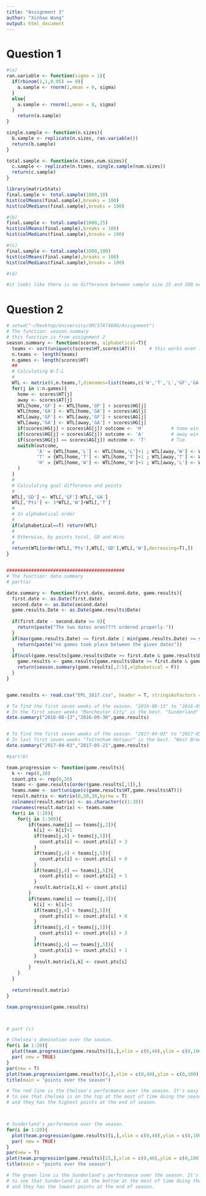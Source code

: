 ```yaml
---
title: "Assignment 3"
author: "Xinhao Wang"
output: html_document
---
```



# Question 1
```r
#(a)
ran.variable <- function(sigma = 1){
  if(rbinom(1,1,0.05) == 0){
    a.sample <- rnorm(1,mean = 0, sigma)
  }
  else{
    a.sample <- rnorm(1,mean = 8, sigma)
  }
    return(a.sample)
}

single.sample <- function(n.sizes){
  b.sample <- replicate(n.sizes, ran.variable())
  return(b.sample)
}

total.sample <- function(n.times,num.sizes){
  c.sample <- replicate(n.times, single.sample(num.sizes))
  return(c.sample)
}

library(matrixStats)
final.sample <- total.sample(1000,10)
hist(colMeans(final.sample),breaks = 100)
hist(colMedians(final.sample),breaks = 100)
```

```r
#(b)
final.sample <- total.sample(1000,25)
hist(colMeans(final.sample),breaks = 100)
hist(colMedians(final.sample),breaks = 100)
```


```r
#(c)
final.sample <- total.sample(1000,100)
hist(colMeans(final.sample),breaks = 100)
hist(colMedians(final.sample),breaks = 100)
```

```r
#(d)

#it looks like there is no difference between sample size 25 and 100 or others when the sample times is same as 1000.
```







# Question 2
```r
# setwd("~/Desktop/University/UM/STAT4600/Assignment")
# The function: season.summary
# this function is from assignment 2
season.summary <- function(scores, alphabetical=T){
  teams <- sort(unique(c(scores$HT,scores$AT)))		# this works even if a team has only home/away games
  n.teams <- length(teams)
  n.games <- length(scores$HT)
  ##
  # Calculating W-T-L
  #
  WTL <- matrix(0,n.teams,7,dimnames=list(teams,c('W','T','L','GF','GA','GD','Pts')))
  for(j in 1:n.games){
    home <- scores$HT[j]
    away <- scores$AT[j]
    WTL[home,'GF'] <- WTL[home,'GF'] + scores$HG[j]
    WTL[home,'GA'] <- WTL[home,'GA'] + scores$AG[j]
    WTL[away,'GF'] <- WTL[away,'GF'] + scores$AG[j]
    WTL[away,'GA'] <- WTL[away,'GA'] + scores$HG[j]
    if(scores$HG[j] > scores$AG[j]) outcome <- 'H'			# home win in this case 
    if(scores$HG[j] < scores$AG[j])	outcome <- 'A'			# away win
    if(scores$HG[j] == scores$AG[j]) outcome <- 'T'			# Tie
    switch(outcome,
           'A' = {WTL[home,'L'] <- WTL[home,'L']+1 ; WTL[away,'W'] <- WTL[away,'W']+1},
           'T' = {WTL[home,'T'] <- WTL[home,'T']+1 ; WTL[away,'T'] <- WTL[away,'T']+1},
           'H' = {WTL[home,'W'] <- WTL[home,'W']+1 ; WTL[away,'L'] <- WTL[away,'L']+1}
    )
  }
  #
  # Calculating goal difference and points
  #
  WTL[,'GD'] <- WTL[,'GF']-WTL[,'GA']
  WTL[,'Pts'] <- 3*WTL[,'W']+WTL[,'T']
  #
  # In alphabetical order
  #
  if(alphabetical==T) return(WTL)
  #
  # Otherwise, by points total, GD and Wins
  #
  return(WTL[order(WTL[,'Pts'],WTL[,'GD'],WTL[,'W'],decreasing=T),])
}


###########################################
# The function: date.summary
# part(a)

date.summary <- function(first.date, second.date, game.results){
  first.date <- as.Date(first.date)
  second.date <- as.Date(second.date)
  game.results.Date <- as.Date(game.results$Date)
  
  if(first.date - second.date >= 0){
    return(paste("The two dates aren???t ordered properly."))
  }
  if(max(game.results.Date) <= first.date | min(game.results.Date) >= second.date){
    return(paste("no games took place between the given dates"))
  } 
  if(ncol(game.results[game.results$Date >= first.date & game.results$Date <= second.date,]) > 0){
    game.results <- game.results[game.results$Date >= first.date & game.results$Date <= second.date,]
    return(season.summary(game.results[,2:5],alphabetical = F))
  }
}


game.results <- read.csv("EPL_1617.csv", header = T, stringsAsFactors = FALSE)

# To find the first seven weeks of the season. "2016-08-13" to "2016-09-30"
# In the first seven weeks "Manchester City" is the best. "Sunderland" is the worst.
date.summary("2016-08-13","2016-09-30",game.results)


# To find the first seven weeks of the season. "2017-04-03" to "2017-05-21"
# In last first seven weeks "Tottenham Hotspur" is the best. "West Bromwich Albion" is the worst.
date.summary("2017-04-03","2017-05-21",game.results)
```



```r

#part(b)

team.progression <- function(game.results){
  k <- rep(0,20)
  count.pts <- rep(0,20)
  teams <- game.results[order(game.results[,1]),]
  teams.name <- sort(unique(c(game.results$HT,game.results$AT)))
  result.matrix <- matrix(0,20,38,byrow = T)
  colnames(result.matrix) <- as.character(c(1:38)) 
  rownames(result.matrix) <- teams.name
  for(i in 1:20){
    for(j in 1:380){
        if(teams.name[i] == teams[j,2]){
          k[i] <- k[i]+1
          if(teams[j,4] > teams[j,5]){
            count.pts[i] <- count.pts[i] + 3
          }
          if(teams[j,4] < teams[j,5]){
            count.pts[i] <- count.pts[i] + 0
          }
          if(teams[j,4] == teams[j,5]){
            count.pts[i] <- count.pts[i] + 1
          }
          result.matrix[i,k] <- count.pts[i]
        }
        if(teams.name[i] == teams[j,3]){
          k[i] <- k[i]+1
          if(teams[j,4] > teams[j,5]){
            count.pts[i] <- count.pts[i] + 0
          }
          if(teams[j,4] < teams[j,5]){
            count.pts[i] <- count.pts[i] + 3
          }
          if(teams[j,4] == teams[j,5]){
            count.pts[i] <- count.pts[i] + 1
          }
          result.matrix[i,k] <- count.pts[i]
        }
    }
  }
  
  return(result.matrix)
}

team.progression(game.results)




```


```r
# part (c)

# Chelsea's domination over the season.
for(i in 1:20){
  plot(team.progression(game.results)[i,],xlim = c(0,40),ylim = c(0,100),xlab="",ylab = "",type = "l")
  par( new = TRUE)
}
par(new = T)
plot(team.progression(game.results)[4,],xlim = c(0,40),ylim = c(0,100),xlab="game 1-38",ylab = "points",type = "l",col = "red")
title(main = "points over the season")

# The red line is the Chelsea's performance over the season. It's easy 
# to see that Chelsea is on the top at the most of time duing the season.
# and they has the highest points at the end of season.



# Sunderland's performance over the season.
for(i in 1:20){
  plot(team.progression(game.results)[i,],xlim = c(0,40),ylim = c(0,100),xlab="",ylab = "",type = "l")
  par( new = TRUE)
}
par(new = T)
plot(team.progression(game.results)[15,],xlim = c(0,40),ylim = c(0,100),xlab="game 1-38",ylab = "points",type = "l",col = "green")
title(main = "points over the season")

# The green line is the Sunderland's performance over the season. It's easy 
# to see that Sunderland is at the bottom at the most of time duing the season.
# and they has the lowest points at the end of season.
```


